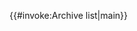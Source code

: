 <includeonly>{{#invoke:Archive list|main}}</includeonly><noinclude>
{{documentation}}
<!-- Categories go on the /doc subpage, and interwikis go on Wikidata. -->
</noinclude>
